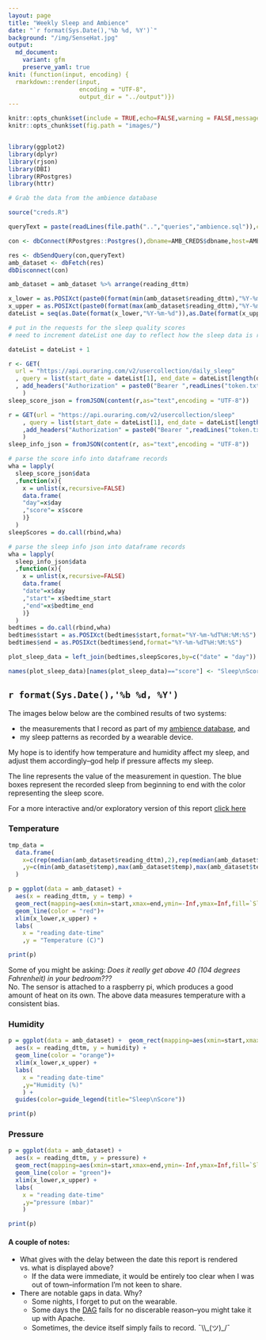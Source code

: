 ```yaml
---
layout: page
title: "Weekly Sleep and Ambience"
date: "`r format(Sys.Date(),'%b %d, %Y')`"
background: "/img/SenseHat.jpg"
output:
  md_document:
    variant: gfm
    preserve_yaml: true
knit: (function(input, encoding) {
  rmarkdown::render(input,
                    encoding = "UTF-8",
                    output_dir = "../output")})
---
```


```r
knitr::opts_chunk$set(include = TRUE,echo=FALSE,warning = FALSE,message=FALSE)
knitr::opts_chunk$set(fig.path = "images/")


library(ggplot2)
library(dplyr)
library(rjson)
library(DBI)
library(RPostgres)
library(httr)

# Grab the data from the ambience database

source("creds.R")

queryText = paste(readLines(file.path("..","queries","ambience.sql")),collapse = "\r\n ")

con <- dbConnect(RPostgres::Postgres(),dbname=AMB_CREDS$dbname,host=AMB_CREDS$host,port=AMB_CREDS$port,user=AMB_CREDS$user,password=AMB_CREDS$password,timezone=NULL)

res <- dbSendQuery(con,queryText)
amb_dataset <- dbFetch(res)
dbDisconnect(con)

amb_dataset = amb_dataset %>% arrange(reading_dttm)

x_lower = as.POSIXct(paste0(format(min(amb_dataset$reading_dttm),"%Y-%m-%d")," 12:00"))
x_upper = as.POSIXct(paste0(format(max(amb_dataset$reading_dttm),"%Y-%m-%d")," 12:00"))
dateList = seq(as.Date(format(x_lower,"%Y-%m-%d")),as.Date(format(x_upper,"%Y-%m-%d")),by="1 day")

# put in the requests for the sleep quality scores
# need to increment dateList one day to reflect how the sleep data is recorded

dateList = dateList + 1

r <- GET(
  url = "https://api.ouraring.com/v2/usercollection/daily_sleep"
  , query = list(start_date = dateList[1], end_date = dateList[length(dateList)])
  , add_headers("Authorization" = paste0("Bearer ",readLines("token.txt")[1]))
    )
sleep_score_json = fromJSON(content(r,as="text",encoding = "UTF-8"))

r = GET(url = "https://api.ouraring.com/v2/usercollection/sleep"
    , query = list(start_date = dateList[1], end_date = dateList[length(dateList)])
    ,add_headers("Authorization" = paste0("Bearer ",readLines("token.txt")[1]))
    )
sleep_info_json = fromJSON(content(r, as="text",encoding = "UTF-8"))

# parse the score info into dataframe records
wha = lapply(
  sleep_score_json$data
  ,function(x){
    x = unlist(x,recursive=FALSE)
    data.frame(
    "day"=x$day
    ,"score"= x$score
    )}
  )
sleepScores = do.call(rbind,wha)

# parse the sleep info json into dataframe records
wha = lapply(
  sleep_info_json$data
  ,function(x){
    x = unlist(x,recursive=FALSE)
    data.frame(
    "date"=x$day
    ,"start"= x$bedtime_start
    ,"end"=x$bedtime_end
    )}
  )
bedtimes = do.call(rbind,wha)
bedtimes$start = as.POSIXct(bedtimes$start,format="%Y-%m-%dT%H:%M:%S")
bedtimes$end = as.POSIXct(bedtimes$end,format="%Y-%m-%dT%H:%M:%S")

plot_sleep_data = left_join(bedtimes,sleepScores,by=c("date" = "day"))

names(plot_sleep_data)[names(plot_sleep_data)=="score"] <- "Sleep\nScore"
```




## `r format(Sys.Date(),'%b %d, %Y')`

The images below below are the combined results of two systems:  


* the measurements that I record as part of my [ambience database](https://snyderjo.github.io/ambience/), and  
* my sleep patterns as recorded by a wearable device.  


My hope is to identify how temperature and humidity affect my sleep, and adjust them accordingly--god help if pressure affects my sleep.  

The line represents the value of the measurement in question.  The blue boxes represent the recorded sleep from beginning to end with the color representing the sleep score.  

For a more interactive and/or exploratory version of this report [click here](weeklyReport.html)

### Temperature  

```r
tmp_data = 
  data.frame(
    x=c(rep(median(amb_dataset$reading_dttm),2),rep(median(amb_dataset$reading_dttm)+10^5,2))
    ,y=c(min(amb_dataset$temp),max(amb_dataset$temp),max(amb_dataset$temp),min(amb_dataset$temp))
  )

p = ggplot(data = amb_dataset) +
  aes(x = reading_dttm, y = temp) +
  geom_rect(mapping=aes(xmin=start,xmax=end,ymin=-Inf,ymax=Inf,fill=`Sleep\nScore`),data=plot_sleep_data,inherit.aes = F)+
  geom_line(color = "red")+
  xlim(x_lower,x_upper) +
  labs(
    x = "reading date-time"
    ,y = "Temperature (C)") 

print(p)
```

Some of you might be asking: *Does it really get above 40 (104 degrees Fahrenheit) in your bedroom???*  
No.  The sensor is attached to a raspberry pi, which produces a good amount of heat on its own.  The above data measures temperature with a consistent bias.

### Humidity  

```r
p = ggplot(data = amb_dataset) +  geom_rect(mapping=aes(xmin=start,xmax=end,ymin=-Inf,ymax=Inf,fill=`Sleep\nScore`),data=plot_sleep_data,inherit.aes = F)+
  aes(x = reading_dttm, y = humidity) +
  geom_line(color = "orange")+
  xlim(x_lower,x_upper) +
  labs(
    x = "reading date-time"
    ,y="Humidity (%)"
    ) +
  guides(color=guide_legend(title="Sleep\nScore"))

print(p)

```

### Pressure  

```r
p = ggplot(data = amb_dataset) +
  aes(x = reading_dttm, y = pressure) +
  geom_rect(mapping=aes(xmin=start,xmax=end,ymin=-Inf,ymax=Inf,fill=`Sleep\nScore`),data=plot_sleep_data,inherit.aes = F)+
  geom_line(color = "green")+
  xlim(x_lower,x_upper) +
  labs(
    x = "reading date-time"
    ,y="pressure (mbar)"
    )

print(p)

```


#### A couple of notes:  

* What gives with the delay between the date this report is rendered vs. what is displayed above?  
  + If the data were immediate, it would be entirely too clear when I was out of town--information I'm not keen to share.  
* There are notable gaps in data.  Why?  
   + Some nights, I forget to put on the wearable.  
   + Some days the [DAG](https://airflow.apache.org/docs/apache-airflow/1.10.9/concepts.html) fails for no discerable reason--you might take it up with Apache.  
   + Sometimes, the device itself simply fails to record. ¯\\\\\_(ツ)\_/¯  


